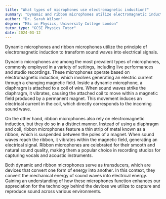 ```yaml
---
title: "What types of microphones use electromagnetic induction?"
summary: "Dynamic and ribbon microphones utilize electromagnetic induction to transform sound waves into electrical signals, enabling effective sound capture and amplification in various audio applications."
author: "Dr. Sarah Wilson"
degree: "MSc in Physics, University College London"
tutor_type: "GCSE Physics Tutor"
date: 2024-03-12
---
```


Dynamic microphones and ribbon microphones utilize the principle of electromagnetic induction to transform sound waves into electrical signals.

Dynamic microphones are among the most prevalent types of microphones, commonly employed in a variety of settings, including live performances and studio recordings. These microphones operate based on electromagnetic induction, which involves generating an electric current through a changing magnetic field. Inside a dynamic microphone, a diaphragm is attached to a coil of wire. When sound waves strike the diaphragm, it vibrates, causing the attached coil to move within a magnetic field produced by a permanent magnet. This movement induces an electrical current in the coil, which directly corresponds to the incoming sound wave.

On the other hand, ribbon microphones also rely on electromagnetic induction, but they do so in a distinct manner. Instead of using a diaphragm and coil, ribbon microphones feature a thin strip of metal known as a ribbon, which is suspended between the poles of a magnet. When sound waves reach the ribbon, it vibrates within the magnetic field, generating an electrical signal. Ribbon microphones are celebrated for their smooth and natural sound quality, making them a popular choice in recording studios for capturing vocals and acoustic instruments.

Both dynamic and ribbon microphones serve as transducers, which are devices that convert one form of energy into another. In this context, they convert the mechanical energy of sound waves into electrical energy. Gaining an understanding of how these microphones function enhances our appreciation for the technology behind the devices we utilize to capture and reproduce sound across various environments.
    